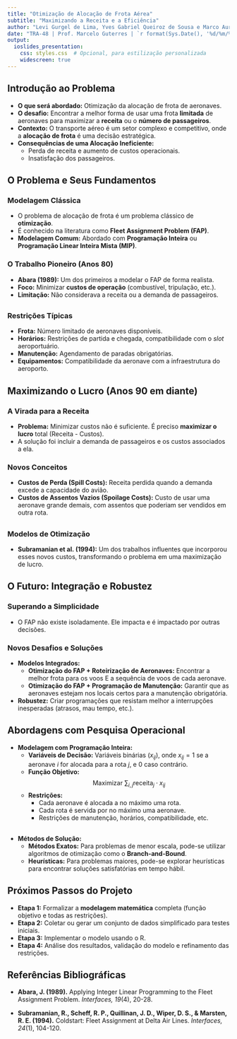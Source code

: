 ```yaml
---
title: "Otimização de Alocação de Frota Aérea"
subtitle: "Maximizando a Receita e a Eficiência"
author: "Levi Gurgel de Lima, Yves Gabriel Queiroz de Sousa e Marco Aurélio Costa Rissardi"
date: "TRA-48 | Prof. Marcelo Guterres | `r format(Sys.Date(), '%d/%m/%Y')`"
output:
  ioslides_presentation:
    css: styles.css  # Opcional, para estilização personalizada
    widescreen: true
---
```


## Introdução ao Problema

- **O que será abordado:** Otimização da alocação de frota de aeronaves.
- **O desafio:** Encontrar a melhor forma de usar uma frota **limitada** de aeronaves para maximizar a **receita** ou o **número de passageiros**.
- **Contexto:** O transporte aéreo é um setor complexo e competitivo, onde a **alocação de frota** é uma decisão estratégica.
- **Consequências de uma Alocação Ineficiente:**
  - Perda de receita e aumento de custos operacionais.
  - Insatisfação dos passageiros.

## O Problema e Seus Fundamentos

### Modelagem Clássica

* O problema de alocação de frota é um problema clássico de **otimização**.
* É conhecido na literatura como **Fleet Assignment Problem (FAP)**.
* **Modelagem Comum:** Abordado com **Programação Inteira** ou **Programação Linear Inteira Mista (MIP)**.

### O Trabalho Pioneiro (Anos 80)

* **Abara (1989):** Um dos primeiros a modelar o FAP de forma realista.
* **Foco:** Minimizar **custos de operação** (combustível, tripulação, etc.).
* **Limitação:** Não considerava a receita ou a demanda de passageiros.

##
### Restrições Típicas

* **Frota:** Número limitado de aeronaves disponíveis.
* **Horários:** Restrições de partida e chegada, compatibilidade com o *slot* aeroportuário.
* **Manutenção:** Agendamento de paradas obrigatórias.
* **Equipamentos:** Compatibilidade da aeronave com a infraestrutura do aeroporto.

## Maximizando o Lucro (Anos 90 em diante)

### A Virada para a Receita

* **Problema:** Minimizar custos não é suficiente. É preciso **maximizar o lucro** total (Receita - Custos).
* A solução foi incluir a demanda de passageiros e os custos associados a ela.

### Novos Conceitos

* **Custos de Perda (Spill Costs):** Receita perdida quando a demanda excede a capacidade do avião.
* **Custos de Assentos Vazios (Spoilage Costs):** Custo de usar uma aeronave grande demais, com assentos que poderiam ser vendidos em outra rota.

##
### Modelos de Otimização

* **Subramanian et al. (1994):** Um dos trabalhos influentes que incorporou esses novos custos, transformando o problema em uma maximização de lucro.

## O Futuro: Integração e Robustez

### Superando a Simplicidade

* O FAP não existe isoladamente. Ele impacta e é impactado por outras decisões.

### Novos Desafios e Soluções

* **Modelos Integrados:**
    * **Otimização do FAP + Roteirização de Aeronaves:** Encontrar a melhor frota para os voos E a sequência de voos de cada aeronave.
    * **Otimização do FAP + Programação de Manutenção:** Garantir que as aeronaves estejam nos locais certos para a manutenção obrigatória.
* **Robustez:** Criar programações que resistam melhor a interrupções inesperadas (atrasos, mau tempo, etc.).

## Abordagens com Pesquisa Operacional

- **Modelagem com Programação Inteira:**
    - **Variáveis de Decisão:** Variáveis binárias ($x_{ij}$), onde $x_{ij} = 1$ se a aeronave $i$ for alocada para a rota $j$, e $0$ caso contrário.
    - **Função Objetivo:**
      $$
      \text{Maximizar } \sum_{i,j} \text{receita}_{j} \cdot x_{ij}
      $$
    - **Restrições:**
      - Cada aeronave é alocada a no máximo uma rota.
      - Cada rota é servida por no máximo uma aeronave.
      - Restrições de manutenção, horários, compatibilidade, etc.

##

- **Métodos de Solução:**
  - **Métodos Exatos:** Para problemas de menor escala, pode-se utilizar algoritmos de otimização como o **Branch-and-Bound**.
  - **Heurísticas:** Para problemas maiores, pode-se explorar heurísticas para encontrar soluções satisfatórias em tempo hábil.

## Próximos Passos do Projeto

- **Etapa 1:** Formalizar a **modelagem matemática** completa (função objetivo e todas as restrições).
- **Etapa 2:** Coletar ou gerar um conjunto de dados simplificado para testes iniciais.
- **Etapa 3:** Implementar o modelo usando o R.
- **Etapa 4:** Análise dos resultados, validação do modelo e refinamento das restrições.

## Referências Bibliográficas

* **Abara, J. (1989).** Applying Integer Linear Programming to the Fleet Assignment Problem. *Interfaces, 19*(4), 20-28.

* **Subramanian, R., Scheff, R. P., Quillinan, J. D., Wiper, D. S., & Marsten, R. E. (1994).** Coldstart: Fleet Assignment at Delta Air Lines. *Interfaces, 24*(1), 104-120.
